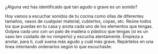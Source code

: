 ¿Alguna vez has identificado qué tan agudo o grave es un sonido? 

Hoy vamos a escuchar sonidos de tu cocina como ollas de diferentes tamaños, vasos de cualquier material, cubiertos, copas, etc. Reúne todos los que puedas en tu casa y anota cada uno de los elementos que tengas. Golpea cada uno con un palo de madera o plástico que tengas (si es un vaso ten cuidado de no romperlo) y escucha atentamente. Empieza a anotar, para ti, cuál suena más agudo y cuál más grave. Repártelos en una línea intentando ordenarlos según lo que escuchaste:
